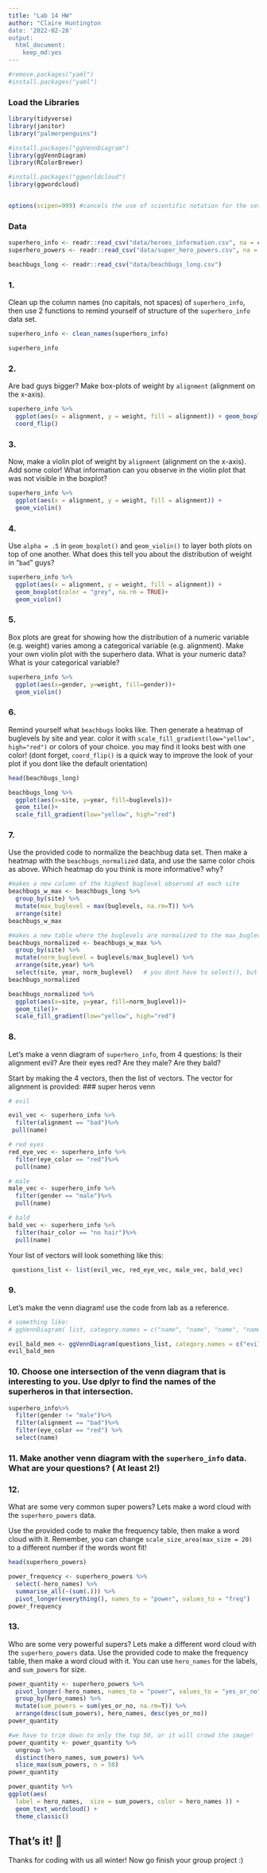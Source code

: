 ```yaml
---
title: "Lab 14 HW"
author: "Claire Huntington
date: '2022-02-28'
output:
  html_document:
    keep_md:yes
---
```


```r
#remove.packages("yaml")
#install.packages("yaml")
```

### Load the Libraries
```r
library(tidyverse)
library(janitor)
library("palmerpenguins")

#install.packages("ggVennDiagram")
library(ggVennDiagram)
library(RColorBrewer)

#install.packages("ggworldcloud")
library(ggwordcloud)


options(scipen=999) #cancels the use of scientific notation for the session
```


### Data
```r
superhero_info <- readr::read_csv("data/heroes_information.csv", na = c("", "-99", "-"))
superhero_powers <- readr::read_csv("data/super_hero_powers.csv", na = c("", "-99", "-"))

beachbugs_long <- readr::read_csv("data/beachbugs_long.csv")
```

### 1. 
Clean up the column names (no capitals, not spaces) of `superhero_info`, then use 2 functions to remind yourself of structure of the `superhero_info` data set.

```r
superhero_info <- clean_names(superhero_info)
```

```r
superhero_info
```

### 2.
Are bad guys bigger? Make box-plots of weight by `alignment` (alignment on the x-axis).
```r
superhero_info %>% 
  ggplot(aes(x = alignment, y = weight, fill = alignment)) + geom_boxplot(na.rm = TRUE)+
  coord_flip()
```

### 3. 
Now, make a violin plot of weight by `alignment` (alignment on the x-axis). Add some color!
  What information can you observe in the violin plot that was not visible in the boxplot?
```r
superhero_info %>% 
  ggplot(aes(x = alignment, y = weight, fill = alignment)) +
  geom_violin()
```



### 4. 
Use `alpha = .5` in `geom_boxplot()` and `geom_violin()` to layer both plots on top of one another. What does this tell you about the distribution of weight in "`bad`" guys?
```r
superhero_info %>% 
  ggplot(aes(x = alignment, y = weight, fill = alignment)) +
  geom_boxplot(color = "grey", na.rm = TRUE)+
  geom_violin()
```

### 5. 
Box plots are great for showing how the distribution of a numeric variable (e.g. weight) varies among a categorical variable (e.g. alignment).
  Make your own violin plot with the superhero data. 
  What is your numeric data? 
  What is your categorical variable?

```r
superhero_info %>% 
  ggplot(aes(x=gender, y=weight, fill=gender))+
  geom_violin()
```

### 6. 
Remind yourself what `beachbugs` looks like. Then generate a heatmap of buglevels by site and year. 
color it with `scale_fill_gradient(low="yellow", high="red")` or colors of your choice. you may find it looks best with one color!
(dont forget, `coord_flip()` is a quick way to improve the look of your plot if you dont like the default orientation)

```r
head(beachbugs_long)
```

```r
beachbugs_long %>% 
  ggplot(aes(x=site, y=year, fill=buglevels))+
  geom_tile()+
  scale_fill_gradient(low="yellow", high="red")
```

### 7.  
Use the provided code to normalize the beachbug data set. 
Then make a heatmap with the `beachbugs_normalized` data, and use the same color chois as above. Which heatmap do you think is more informative? why?

```r
#makes a new column of the highest buglevel observed at each site
beachbugs_w_max <- beachbugs_long %>% 
  group_by(site) %>% 
  mutate(max_buglevel = max(buglevels, na.rm=T)) %>% 
  arrange(site)
beachbugs_w_max

#makes a new table where the buglevels are normalized to the max_buglevel
beachbugs_normalized <- beachbugs_w_max %>% 
  group_by(site) %>% 
  mutate(norm_buglevel = buglevels/max_buglevel) %>% 
  arrange(site,year) %>%
  select(site, year, norm_buglevel)   # you dont have to select(), but I think its a clearer looking table
beachbugs_normalized
```
 
```r
beachbugs_normalized %>% 
  ggplot(aes(x=site, y=year, fill=norm_buglevel))+
  geom_tile()+
  scale_fill_gradient(low="yellow", high="red")
```

### 8.
Let's make a venn diagram of `superhero_info`, from 4 questions:
Is their alignment evil? 
Are their eyes red?
Are they male?
Are they bald?

Start by making the 4 vectors, then the list of vectors. The vector for alignment is provided:
### super heros venn
```r
# evil

evil_vec <- superhero_info %>%
  filter(alignment == "bad")%>%
 pull(name)

# red eyes
red_eye_vec <- superhero_info %>%
  filter(eye_color == "red")%>%
  pull(name)

# male
male_vec <- superhero_info %>%
  filter(gender == "male")%>%
  pull(name)

# bald
bald_vec <- superhero_info %>%
  filter(hair_color == "no hair")%>%
  pull(name)

```

Your list of vectors will look something like this:
```r
 questions_list <- list(evil_vec, red_eye_vec, male_vec, bald_vec)

```

### 9. 
Let's make the venn diagram! use the code from lab as a reference. 
```r
# something like:
# ggVennDiagram( list, category.names = c("name", "name", "name", "name"))

evil_bald_men <- ggVennDiagram(questions_list, category.names = c("evil", "red eye", "male", "bald"))
evil_bald_men

```


### 10. Choose one intersection of the venn diagram that is interesting to you. Use dplyr to find the names of the superheros in that intersection. 

```r
superhero_info%>%
  filter(gender != "male")%>%
  filter(alignment == "bad")%>%
  filter(eye_color == "red") %>% 
  select(name)
```



### 11. Make another venn diagram with the `superhero_info` data. What are your questions? ( At least 2!) 

### 12.
What are some very common super powers? Lets make a word cloud with the `superhero_powers` data.

Use the provided code to make the frequency table, then make a word cloud with it. 
Remember, you can change `scale_size_area(max_size = 20)` to a different number if the words wont fit!

```r
head(superhero_powers)
```
```r
power_frequency <- superhero_powers %>% 
  select(-hero_names) %>%
  summarise_all(~(sum(.))) %>%
  pivot_longer(everything(), names_to = "power", values_to = "freq")
power_frequency
```

### 13.  
Who are some very powerful supers? 
 Lets make a different word cloud with the `superhero_powers` data. 
Use the provided code to make the frequency table, then make a word cloud with it.
You can use `hero_names` for the labels, and `sum_powers` for size. 

```r

power_quantity <- superhero_powers %>% 
  pivot_longer(-hero_names, names_to = "power", values_to = "yes_or_no") %>% 
  group_by(hero_names) %>% 
  mutate(sum_powers = sum(yes_or_no, na.rm=T)) %>%
  arrange(desc(sum_powers), hero_names, desc(yes_or_no))
power_quantity

#we have to trim down to only the top 50, or it will crowd the image!
power_quantity <- power_quantity %>% 
  ungroup %>%
  distinct(hero_names, sum_powers) %>%
  slice_max(sum_powers, n = 50)
power_quantity

```



```r
power_quantity %>% 
ggplot(aes(
  label = hero_names,  size = sum_powers, color = hero_names )) +
  geom_text_wordcloud() +
  theme_classic()

```

## That's it! 🎉
Thanks for coding with us all winter! 
Now go finish your group project :) 

